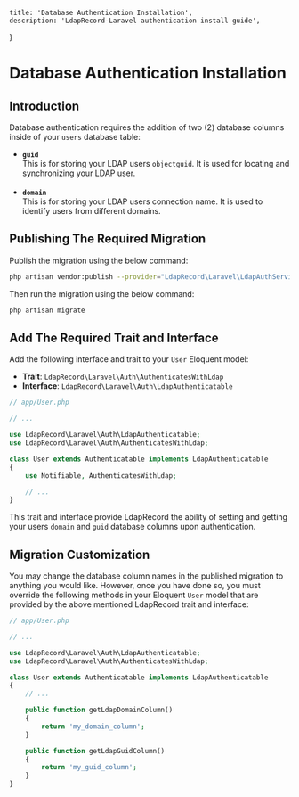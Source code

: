     title: 'Database Authentication Installation',
    description: 'LdapRecord-Laravel authentication install guide',
}


# Database Authentication Installation

## Introduction

Database authentication requires the addition of two (2) database columns inside of your `users` database table:

- **`guid`** <br/> This is for storing your LDAP users `objectguid`. It is used for locating and synchronizing your LDAP user.<br/><br/>
- **`domain`** <br/> This is for storing your LDAP users connection name. It is used to identify users from different domains.

## Publishing The Required Migration

Publish the migration using the below command:

```bash
php artisan vendor:publish --provider="LdapRecord\Laravel\LdapAuthServiceProvider"
```

Then run the migration using the below command:

```bash
php artisan migrate
```

## Add The Required Trait and Interface

Add the following interface and trait to your `User` Eloquent model:

- **Trait**: `LdapRecord\Laravel\Auth\AuthenticatesWithLdap`
- **Interface**: `LdapRecord\Laravel\Auth\LdapAuthenticatable`

```php
// app/User.php

// ...

use LdapRecord\Laravel\Auth\LdapAuthenticatable;
use LdapRecord\Laravel\Auth\AuthenticatesWithLdap;

class User extends Authenticatable implements LdapAuthenticatable
{
    use Notifiable, AuthenticatesWithLdap;

    // ...
}
```

This trait and interface provide LdapRecord the ability of setting and getting your users
`domain` and `guid` database columns upon authentication.

## Migration Customization

You may change the database column names in the published migration to anything you would like.
However, once you have done so, you must override the following methods in your Eloquent
`User` model that are provided by the above mentioned LdapRecord trait and interface:

```php
// app/User.php

// ...

use LdapRecord\Laravel\Auth\LdapAuthenticatable;
use LdapRecord\Laravel\Auth\AuthenticatesWithLdap;

class User extends Authenticatable implements LdapAuthenticatable
{
    // ...

    public function getLdapDomainColumn()
    {
        return 'my_domain_column';
    }

    public function getLdapGuidColumn()
    {
        return 'my_guid_column';
    }
}
```

